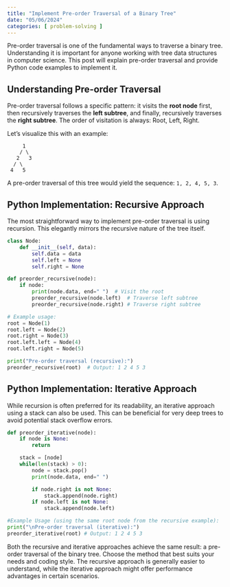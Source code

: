 ```yaml
---
title: "Implement Pre-order Traversal of a Binary Tree"
date: "05/06/2024"
categories: [ problem-solving ]
---
```


Pre-order traversal is one of the fundamental ways to traverse a binary tree. Understanding it is important for anyone working with tree data structures in computer science. This post will explain pre-order traversal and provide Python code examples to implement it.

## Understanding Pre-order Traversal

Pre-order traversal follows a specific pattern: it visits the **root node** first, then recursively traverses the **left subtree**, and finally, recursively traverses the **right subtree**.  The order of visitation is always: Root, Left, Right.

Let's visualize this with an example:

```
     1
    / \
   2   3
  / \
 4   5
```

A pre-order traversal of this tree would yield the sequence: `1, 2, 4, 5, 3`.


## Python Implementation: Recursive Approach

The most straightforward way to implement pre-order traversal is using recursion.  This elegantly mirrors the recursive nature of the tree itself.

```python
class Node:
    def __init__(self, data):
        self.data = data
        self.left = None
        self.right = None

def preorder_recursive(node):
    if node:
        print(node.data, end=" ")  # Visit the root
        preorder_recursive(node.left)  # Traverse left subtree
        preorder_recursive(node.right) # Traverse right subtree

# Example usage:
root = Node(1)
root.left = Node(2)
root.right = Node(3)
root.left.left = Node(4)
root.left.right = Node(5)

print("Pre-order traversal (recursive):")
preorder_recursive(root)  # Output: 1 2 4 5 3
```


## Python Implementation: Iterative Approach

While recursion is often preferred for its readability, an iterative approach using a stack can also be used. This can be beneficial for very deep trees to avoid potential stack overflow errors.


```python
def preorder_iterative(node):
    if node is None:
        return

    stack = [node]
    while(len(stack) > 0):
        node = stack.pop()
        print(node.data, end=" ")

        if node.right is not None:
            stack.append(node.right)
        if node.left is not None:
            stack.append(node.left)

#Example Usage (using the same root node from the recursive example):
print("\nPre-order traversal (iterative):")
preorder_iterative(root) # Output: 1 2 4 5 3
```

Both the recursive and iterative approaches achieve the same result: a pre-order traversal of the binary tree.  Choose the method that best suits your needs and coding style.  The recursive approach is generally easier to understand, while the iterative approach might offer performance advantages in certain scenarios.

